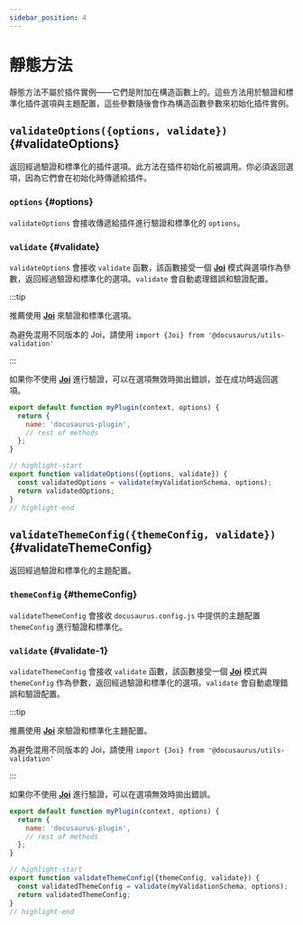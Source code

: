 ```yaml
---
sidebar_position: 4
---
```


# 靜態方法

靜態方法不屬於插件實例——它們是附加在構造函數上的。這些方法用於驗證和標準化插件選項與主題配置，這些參數隨後會作為構造函數參數來初始化插件實例。

## `validateOptions({options, validate})` {#validateOptions}

返回經過驗證和標準化的插件選項。此方法在插件初始化前被調用。你必須返回選項，因為它們會在初始化時傳遞給插件。

### `options` {#options}

`validateOptions` 會接收傳遞給插件進行驗證和標準化的 `options`。

### `validate` {#validate}

`validateOptions` 會接收 `validate` 函數，該函數接受一個 **[Joi](https://www.npmjs.com/package/joi)** 模式與選項作為參數，返回經過驗證和標準化的選項。`validate` 會自動處理錯誤和驗證配置。

:::tip

推薦使用 **[Joi](https://www.npmjs.com/package/joi)** 來驗證和標準化選項。

為避免混用不同版本的 Joi，請使用 `import {Joi} from '@docusaurus/utils-validation'`

:::

如果你不使用 **[Joi](https://www.npmjs.com/package/joi)** 進行驗證，可以在選項無效時拋出錯誤，並在成功時返回選項。

```js title="my-plugin/src/index.js"
export default function myPlugin(context, options) {
  return {
    name: 'docusaurus-plugin',
    // rest of methods
  };
}

// highlight-start
export function validateOptions({options, validate}) {
  const validatedOptions = validate(myValidationSchema, options);
  return validatedOptions;
}
// highlight-end
```

## `validateThemeConfig({themeConfig, validate})` {#validateThemeConfig}

返回經過驗證和標準化的主題配置。

### `themeConfig` {#themeConfig}

`validateThemeConfig` 會接收 `docusaurus.config.js` 中提供的主題配置 `themeConfig` 進行驗證和標準化。

### `validate` {#validate-1}

`validateThemeConfig` 會接收 `validate` 函數，該函數接受一個 **[Joi](https://www.npmjs.com/package/joi)** 模式與 `themeConfig` 作為參數，返回經過驗證和標準化的選項。`validate` 會自動處理錯誤和驗證配置。

:::tip

推薦使用 **[Joi](https://www.npmjs.com/package/joi)** 來驗證和標準化主題配置。

為避免混用不同版本的 Joi，請使用 `import {Joi} from '@docusaurus/utils-validation'`

:::

如果你不使用 **[Joi](https://www.npmjs.com/package/joi)** 進行驗證，可以在選項無效時拋出錯誤。

```js title="my-theme/src/index.js"
export default function myPlugin(context, options) {
  return {
    name: 'docusaurus-plugin',
    // rest of methods
  };
}

// highlight-start
export function validateThemeConfig({themeConfig, validate}) {
  const validatedThemeConfig = validate(myValidationSchema, options);
  return validatedThemeConfig;
}
// highlight-end
```